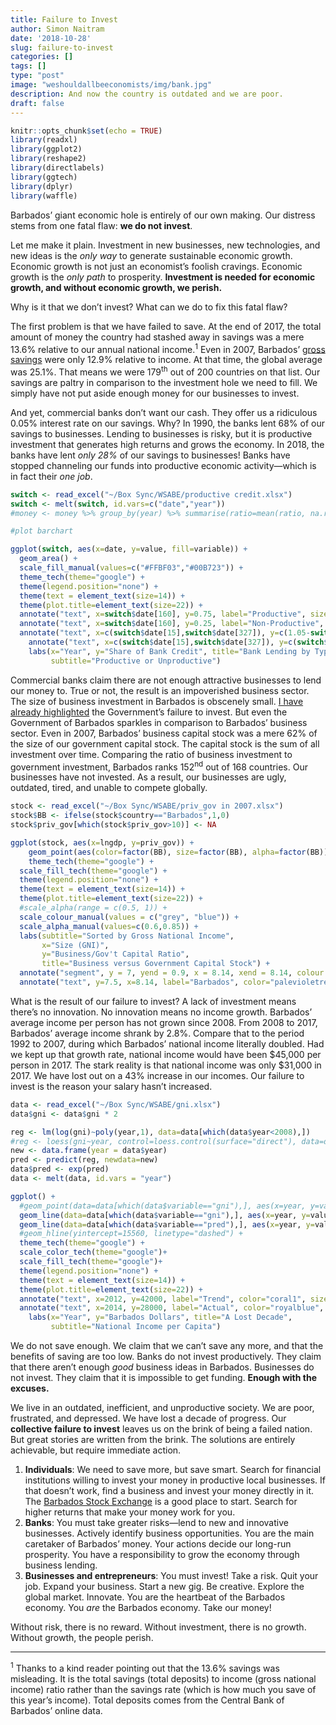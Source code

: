 ```yaml
---
title: Failure to Invest
author: Simon Naitram
date: '2018-10-28'
slug: failure-to-invest
categories: []
tags: []
type: "post"
image: "weshouldallbeeconomists/img/bank.jpg"
description: And now the country is outdated and we are poor.
draft: false
---
```


```r
knitr::opts_chunk$set(echo = TRUE)
library(readxl)
library(ggplot2)
library(reshape2)
library(directlabels)
library(ggtech)
library(dplyr)
library(waffle)
```

Barbados' giant economic hole is entirely of our own making. Our distress stems from one fatal flaw: **we do not invest**.

Let me make it plain. Investment in new businesses, new technologies, and new ideas is the *only way* to generate sustainable economic growth. Economic growth is not just an economist's foolish cravings. Economic growth is the *only path* to prosperity. **Investment is needed for economic growth, and without economic growth, we perish.**

Why is it that we don't invest? What can we do to fix this fatal flaw?

The first problem is that we have failed to save. At the end of 2017, the total amount of money the country had stashed away in savings was a mere 13.6% relative to our annual national income.^1^ Even in 2007, Barbados' [gross savings](https://data.worldbank.org/indicator/NY.ADJ.ICTR.GN.ZS){target="_blank"} were only 12.9% relative to income. At that time, the global average was 25.1%. That means we were 179^th^ out of 200 countries on that list. Our savings are paltry in comparison to the investment hole we need to fill. We simply have not put aside enough money for our businesses to invest.

And yet, commercial banks don't want our cash. They offer us a ridiculous 0.05% interest rate on our savings. Why? In 1990, the banks lent 68% of our savings to businesses. Lending to businesses is risky, but it is productive investment that generates high returns and grows the economy. In 2018, the banks have lent *only 28%* of our savings to businesses! Banks have stopped channeling our funds into productive economic activity---which is in fact their *one job*.

```r
switch <- read_excel("~/Box Sync/WSABE/productive credit.xlsx")
switch <- melt(switch, id.vars=c("date","year"))
#money <- money %>% group_by(year) %>% summarise(ratio=mean(ratio, na.rm=T))

#plot barchart

ggplot(switch, aes(x=date, y=value, fill=variable)) + 
  geom_area() +
  scale_fill_manual(values=c("#FFBF03","#00B723")) +
  theme_tech(theme="google") +
  theme(legend.position="none") + 
  theme(text = element_text(size=14)) + 
  theme(plot.title=element_text(size=22)) + 
  annotate("text", x=switch$date[160], y=0.75, label="Productive", size=5) +
  annotate("text", x=switch$date[160], y=0.25, label="Non-Productive", size=5, color="white") +
  annotate("text", x=c(switch$date[15],switch$date[327]), y=c(1.05-switch$value[1],1.05-switch$value[342]), label=c(round(switch$value[1],2),round(switch$value[342],2)), size=4) +
    annotate("text", x=c(switch$date[15],switch$date[327]), y=c(switch$value[343]-0.05,switch$value[684]-0.05), label=c(round(switch$value[343],2),round(switch$value[684],2)), size=4, color="white") +
    labs(x="Year", y="Share of Bank Credit", title="Bank Lending by Type", 
         subtitle="Productive or Unproductive") 
```

Commercial banks claim there are not enough attractive businesses to lend our money to. True or not, the result is an impoverished business sector. The size of business investment in Barbados is obscenely small. [I have already highlighted](/weshouldallbeeconomists/2018/06/22/life-debt-and-default/){target="_blank"} the Government's failure to invest. But even the Government of Barbados sparkles in comparison to Barbados' business sector. Even in 2007, Barbados' business capital stock was a mere 62% of the size of our government capital stock. The capital stock is the sum of all investment over time. Comparing the ratio of business investment to government investment, Barbados ranks 152^nd^ out of 168 countries. Our businesses have not invested. As a result, our businesses are ugly, outdated, tired, and unable to compete globally.

```r
stock <- read_excel("~/Box Sync/WSABE/priv_gov in 2007.xlsx")
stock$BB <- ifelse(stock$country=="Barbados",1,0)
stock$priv_gov[which(stock$priv_gov>10)] <- NA

ggplot(stock, aes(x=lngdp, y=priv_gov)) + 
    geom_point(aes(color=factor(BB), size=factor(BB), alpha=factor(BB))) + 
    theme_tech(theme="google") +
  scale_fill_tech(theme="google") +
  theme(legend.position="none") + 
  theme(text = element_text(size=14)) + 
  theme(plot.title=element_text(size=22)) + 
  #scale_alpha(range = c(0.5, 1)) + 
  scale_colour_manual(values = c("grey", "blue")) +
  scale_alpha_manual(values=c(0.6,0.85)) +
  labs(subtitle="Sorted by Gross National Income", 
       x="Size (GNI)", 
       y="Business/Gov't Capital Ratio", 
       title="Business versus Government Capital Stock") +
  annotate("segment", y = 7, yend = 0.9, x = 8.14, xend = 8.14, colour = "palevioletred1", size=1, alpha=0.9, arrow=arrow()) + 
  annotate("text", y=7.5, x=8.14, label="Barbados", color="palevioletred1")


```

What is the result of our failure to invest? A lack of investment means there's no innovation. No innovation means no income growth. Barbados' average income per person has not grown since 2008. From 2008 to 2017, Barbados' average income shrank by 2.8%. Compare that to the period 1992 to 2007, during which Barbados' national income literally doubled. Had we kept up that growth rate, national income would have been \$45,000 per person in 2017. The stark reality is that national income was only \$31,000 in 2017. We have lost out on a 43% increase in our incomes. Our failure to invest is the reason your salary hasn't increased.

```r

data <- read_excel("~/Box Sync/WSABE/gni.xlsx")
data$gni <- data$gni * 2

reg <- lm(log(gni)~poly(year,1), data=data[which(data$year<2008),])
#reg <- loess(gni~year, control=loess.control(surface="direct"), data=data[which(data$year<2008),])
new <- data.frame(year = data$year)
pred <- predict(reg, newdata=new)
data$pred <- exp(pred)
data <- melt(data, id.vars = "year")

ggplot() + 
  #geom_point(data=data[which(data$variable=="gni"),], aes(x=year, y=value), size=1.5, color="royalblue") +
  geom_line(data=data[which(data$variable=="gni"),], aes(x=year, y=value), size=1.2, color="royalblue") +
  geom_line(data=data[which(data$variable=="pred"),], aes(x=year, y=value), linetype="dashed", size=0.8, color="coral1") +
  #geom_hline(yintercept=15560, linetype="dashed") +
  theme_tech(theme="google") +
  scale_color_tech(theme="google")+
  scale_fill_tech(theme="google")+
  theme(legend.position="none") +
  theme(text = element_text(size=14)) + 
  theme(plot.title=element_text(size=22)) + 
  annotate("text", x=2012, y=42000, label="Trend", color="coral1", size=5) + 
  annotate("text", x=2014, y=28000, label="Actual", color="royalblue", size= 5) + 
    labs(x="Year", y="Barbados Dollars", title="A Lost Decade", 
         subtitle="National Income per Capita")

```

We do not save enough. We claim that we can't save any more, and that the benefits of saving are too low. Banks do not invest productively. They claim that there aren't enough *good* business ideas in Barbados. Businesses do not invest. They claim that it is impossible to get funding. **Enough with the excuses.**

We live in an outdated, inefficient, and unproductive society. We are poor, frustrated, and depressed. We have lost a decade of progress. Our **collective failure to invest** leaves us on the brink of being a failed nation. But great stories are written from the brink. The solutions are entirely achievable, but require immediate action.

1. **Individuals**: We need to save more, but save smart. Search for financial institutions willing to invest your money in productive local businesses. If that doesn't work, find a business and invest your money directly in it. The [Barbados Stock Exchange](https://bse.com.bb/investing/investing){target="_blank"} is a good place to start. Search for higher returns that make your money work for you.
2. **Banks**: You must take greater risks---lend to new and innovative businesses. Actively identify business opportunities. You are the main caretaker of Barbados' money. Your actions decide our long-run prosperity. You have a responsibility to grow the economy through business lending.
3. **Businesses and entrepreneurs**: You must invest! Take a risk. Quit your job. Expand your business. Start a new gig. Be creative. Explore the global market. Innovate. You are the heartbeat of the Barbados economy. You *are* the Barbados economy. Take our money!

Without risk, there is no reward. Without investment, there is no growth. Without growth, the people perish.


***

^1^ Thanks to a kind reader pointing out that the 13.6% savings was misleading. It is the total savings (total deposits) to income (gross national income) ratio rather than the savings rate (which is how much you save of this year's income). Total deposits comes from the Central Bank of Barbados' online data.